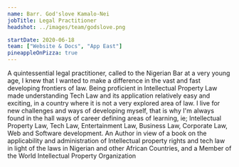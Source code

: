 ```yaml
---
name: Barr. God'slove Kamalo-Nei
jobTitle: Legal Practitioner
headshot: ../images/team/godslove.png

startDate: 2020-06-18
team: ["Website & Docs", "App East"]
pineappleOnPizza: true
---
```


A quintessential legal practitioner, called to the Nigerian Bar at a very young age, I knew that I wanted to make a difference in the vast and fast developing frontiers of law.
Being proficient in Intellectual Property Law made understanding Tech Law and its application relatively easy and exciting, in a country where it is not a very explored area of law.
I live for new challenges and ways of developing myself, that is why I'm always found in the hall ways of career defining areas of learning, ie; Intellectual Property Law, Tech Law, Entertainment Law, Business Law, Corporate Law, Web and Software development.
An Author in view of a book on the applicability and administration of Intellectual property rights and tech law in light of the laws in Nigerian and other African Countries, and a Member of the World Intellectual Property Organization
